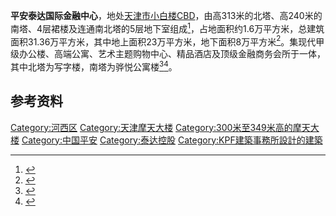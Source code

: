 {{NoteTA
|G1=Unit
|1=zh-cn:写字楼;zh-hk:寫字樓;zh-tw:商辦大樓;
}}
{{天津未来建设}}
{{Infobox building
| name                = 平安泰达国际金融中心<br/>
| native_name         = 
| native_name_lang    = 
| logo                = 
| logo_size           = 
| logo_alt            = 
| logo_caption        = 
| image               = 
| image_size          = 
| image_alt           = <!-- or | alt = -->
| image_caption       = <!-- or | caption = -->
| map_type            = 
| map_alt             = 
| map_caption         = 
| map_size            = 
| map_dot_label       = 
| map_dot_mark        = 
| relief              = 
| former_names        = 
| alternate_names     = 平泰大厦
| etymology           = 
| status              = 建设中
| cancelled           = 
| topped_out          = 
| building_type       = [[摩天大楼|摩天大楼]]
| architectural_style = 
| classification      = 
| use                 = 综合
| location            = 
| address             = [[天津市|天津市]][[河西区_(天津市)|河西区]][[南昌路_(天津市)|南昌路]]7号
| location_city       = <!-- or | location_town       =  -->
| location_country    = {{PRC}}
| coordinates         = 
| altitude            = 
| current_tenants     = 
| namesake            = 
| groundbreaking_date = 
| start_date          = 2018年4月15日<ref>{{cite web |title=天津平安泰达金融中心主体结构全面封顶 |url=https://finance.ifeng.com/c/83Wv8t0OslS |website=凤凰网 |accessdate=2021-02-02}}</ref>
| stop_date           = 
| built               = 
| est_completion      = 
| topped_out_date     = 2021年1月31日（北塔）<br/>2020年10月1日（南塔）
| completion_date     = 
| opened_date         = 
| inauguration_date   = 
| relocated_date      = 
| renovation_date     = 
| closing_date        = 
| demolition_date     = <!-- or | destruction_date    = -->
| cost                = 
| ren_cost            = 
| client              = 
| owner               = [[平安保险|平安保险]]<br/>[[泰达集团|泰达集团]]
| landlord            = [[天津市人民政府|天津市人民政府]]
| affiliation         = 
| height              = 北塔：313米<br/>南塔：240米
| architectural       = 
| tip                 = 
| antenna_spire       = 
| roof                = 
| top_floor           = 
| observatory         = 
| diameter            = 
| circumference       = 
| weight              = 
| other_dimensions    = 
| structural_system   = 
| material            = 
| size                = 
| floor_count         = 北塔：56层<br/>南塔：62层<ref>{{cite web |title=解析天津平安泰达国际金融中心的进展：计划三年建成双塔摩天大楼 |url=http://k.sina.com.cn/article_6545390650_18622bc3a00100clwu.html?sudaref=www.baidu.com&display=0&retcode=0 |website=新浪网 |accessdate=2019-01-14}}</ref>
| floor_area          = 31.36万平方米
| elevator_count      = 
| grounds_area        = 
| architect           = 
| architecture_firm   = [[中建八局|中建八局]]天津分公司
| developer           = 
| engineer            = [[KPF建筑师事务所|KPF建筑师事务所]]<ref>{{cite web |author1=梁倩 |title=天津平安泰达国际金融中心打造“超级综合体” |url=http://www.jjckb.cn/2019-06/13/c_138140205.htm |website=经济参考网 |accessdate=2019-06-13}}</ref>
| structural_engineer = 
| services_engineer   = 
| civil_engineer      = 
| other_designers     = 
| quantity_surveyor   = 
| main_contractor     = 
| awards              = 
| designations        = 
| known_for           = 
| ren_architect       = 
| ren_firm            = 
| ren_engineer        = 
| ren_str_engineer    = 
| ren_serv_engineer   = 
| ren_civ_engineer    = 
| ren_oth_designers   = 
| ren_qty_surveyor    = 
| ren_contractor      = 
| ren_awards          = 
| rooms               = <!-- or | unit_count          = -->
| parking             =  
| website             = <!-- {{URL|example.com}} -->
| embed               = 
| embedded            = 
| references          = 
| footnotes           = 
}}
'''平安泰达国际金融中心'''，地处[[天津市|天津市]][[小白楼地区城市主中心|小白楼CBD]]，由高313米的北塔、高240米的南塔、4层裙楼及连通南北塔的5层地下室组成<ref>{{cite web |author1=李方 |title=天津平安泰达金融中心启幕盛典圆满举行 |url=http://www.ce.cn/cysc/fdc/fc/201911/08/t20191108_33560618.shtml |website=中国经济网 |accessdate=2019-11-08}}</ref>，占地面积约1.6万平方米，总建筑面积31.36万平方米，其中地上面积23万平方米，地下面积8万平方米<ref>{{cite web |author1=中建八局天津分公司 |title=新年第一标！公司成功中标平安泰达国际金融中心项目 |url=https://www.sohu.com/a/214949650_749047 |website=搜狐网 |accessdate=2018-01-05}}</ref>。集现代甲级办公楼、高端公寓、艺术主题购物中心、精品酒店及顶级金融商务会所于一体，其中北塔为写字楼，南塔为骅悦公寓楼<ref>{{cite web |author1=刘阳 |title=天津平安泰达金融中心项目骅悦公寓楼喜封金顶 |url=https://baijiahao.baidu.com/s?id=1682307668348118158&wfr=spider&for=pc |website=央广网 百家号 |accessdate=2020-11-03}}</ref><ref>{{cite web |author1=许维娜 |author2=孙红丽 |title=天津平安泰达金融中心启幕 打造多业态空间 |url=http://house.people.com.cn/n1/2019/1111/c164220-31448314.html |website=人民网 |accessdate=2019-11-11 |archive-date=2019-12-04 |archive-url=https://web.archive.org/web/20191204134049/http://house.people.com.cn/n1/2019/1111/c164220-31448314.html }}</ref>。

== 参考资料 ==
{{reflist}}

{{摩天大楼}}
{{天津摩天大楼}}

{{DEFAULTSORT:P}}
[[Category:河西区|Category:河西区]]
[[Category:天津摩天大楼|Category:天津摩天大楼]]
[[Category:300米至349米高的摩天大楼|Category:300米至349米高的摩天大楼]]
[[Category:中国平安|Category:中国平安]]
[[Category:泰达控股|Category:泰达控股]]
[[Category:KPF建築事務所設計的建築|Category:KPF建築事務所設計的建築]]